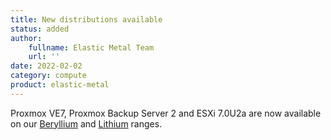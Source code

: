 ```yaml
---
title: New distributions available
status: added
author:
    fullname: Elastic Metal Team
    url: ''
date: 2022-02-02
category: compute
product: elastic-metal
---
```


Proxmox VE7, Proxmox Backup Server 2 and ESXi 7.0U2a are now available on our [Beryllium](https://www.scaleway.com/en/elastic-metal/beryllium/) and [Lithium](https://www.scaleway.com/en/elastic-metal/lithium) ranges.